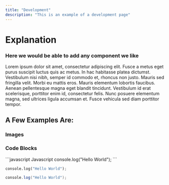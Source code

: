 ```yaml
---
title: "Development"
description: "This is an example of a development page"
---
```


# Explanation

### Here we would be able to add any component we like
Lorem ipsum dolor sit amet, consectetur adipiscing elit. Fusce a metus eget purus suscipit luctus quis ac metus. In hac habitasse platea dictumst. Vestibulum nisi nibh, semper id commodo et, rhoncus non justo. Mauris sed fringilla velit. Morbi eu mattis eros. Mauris elementum lobortis faucibus. Aenean pellentesque magna eget blandit tincidunt. Vestibulum id erat scelerisque, porttitor enim id, consectetur felis. Nunc posuere elementum magna, sed ultrices ligula accumsan et. Fusce vehicula sed diam porttitor tempor.

## A Few Examples Are:

### Images

### Code Blocks

<CodeGroup>
  ```javascript Javascript
  console.log("Hello World");
  ```

  ```python Python
  console.log("Hello World");
  ```

  ```java Java
  console.log("Hello World");
  ```
</CodeGroup>